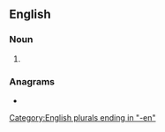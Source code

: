 ==English==

===Noun===
{{head|en|noun plural form}}

# {{plural of|chessman|lang=en}}

===Anagrams===
* {{anagrams|en|a=ceehmnss|mensches}}

[[Category:English plurals ending in "-en"]]